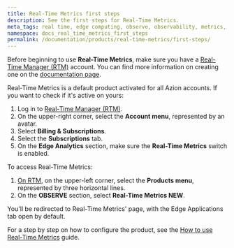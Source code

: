 ```yaml
---
title: Real-Time Metrics first steps
description: See the first steps for Real-Time Metrics.
meta_tags: real time, edge computing, observe, observability, metrics, data, events, security 
namespace: docs_real_time_metrics_first_steps
permalink: /documentation/products/real-time-metrics/first-steps/
---
```


Before beginning to use **Real-Time Metrics**, make sure you have a [Real-Time Manager (RTM)](https://manager.azion.com/) account. You can find more information on creating one on the [documentation page](/en/documentation/products/accounts/creating-account/).

Real-Time Metrics is a default product activated for all Azion accounts. If you want to check if it's active on yours:

1. Log in to [Real-Time Manager (RTM)](https://manager.azion.com/).
2. On the upper-right corner, select the **Account menu**, represented by an avatar.
3. Select **Billing & Subscriptions**.
4. Select the **Subscriptions** tab.
5. On the **Edge Analytics** section, make sure the **Real-Time Metrics** switch is enabled.

To access Real-Time Metrics:

1. [On RTM](https://manager.azion.com/), on the upper-left corner, select the **Products menu**, represented by three horizontal lines.
2. On the **OBSERVE** section, select **Real-Time Metrics NEW**.

You'll be redirected to Real-Time Metrics' page, with the Edge Applications tab open by default.

For a step by step on how to configure the product, see the [How to use Real-Time Metrics](/en/documentation/products/guides/use-real-time-metrics/) guide.

